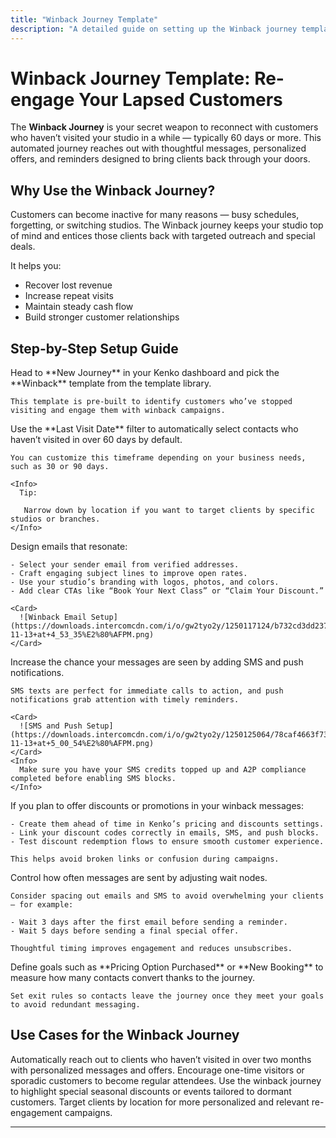 ```yaml
---
title: "Winback Journey Template"
description: "A detailed guide on setting up the Winback journey template in Kenko to bring back customers who haven’t visited recently."
---
```



# Winback Journey Template: Re-engage Your Lapsed Customers

The **Winback Journey** is your secret weapon to reconnect with customers who haven’t visited your studio in a while — typically 60 days or more. This automated journey reaches out with thoughtful messages, personalized offers, and reminders designed to bring clients back through your doors.

## Why Use the Winback Journey?

Customers can become inactive for many reasons — busy schedules, forgetting, or switching studios. The Winback journey keeps your studio top of mind and entices those clients back with targeted outreach and special deals.

It helps you:

- Recover lost revenue
- Increase repeat visits
- Maintain steady cash flow
- Build stronger customer relationships

## Step-by-Step Setup Guide

<AccordionGroup>
  <Accordion title="Select the Winback Template">
    Head to **New Journey** in your Kenko dashboard and pick the **Winback** template from the template library.

    This template is pre-built to identify customers who’ve stopped visiting and engage them with winback campaigns.
  </Accordion>
  <Accordion title="Define Entry Rule — Last Visit More Than X Days Ago">
    Use the **Last Visit Date** filter to automatically select contacts who haven’t visited in over 60 days by default.

    You can customize this timeframe depending on your business needs, such as 30 or 90 days.

    <Info>
      Tip:

       Narrow down by location if you want to target clients by specific studios or branches.
    </Info>
  </Accordion>
  <Accordion title="Customize Email Messaging">
    Design emails that resonate:

    - Select your sender email from verified addresses.
    - Craft engaging subject lines to improve open rates.
    - Use your studio’s branding with logos, photos, and colors.
    - Add clear CTAs like “Book Your Next Class” or “Claim Your Discount.”

    <Card>
      ![Winback Email Setup](https://downloads.intercomcdn.com/i/o/gw2tyo2y/1250117124/b732cd3dd237350bb5b972e99708/Screenshot+2024-11-13+at+4_53_35%E2%80%AFPM.png)
    </Card>
  </Accordion>
  <Accordion title="Add SMS and Push Notification Blocks">
    Increase the chance your messages are seen by adding SMS and push notifications.

    SMS texts are perfect for immediate calls to action, and push notifications grab attention with timely reminders.

    <Card>
      ![SMS and Push Setup](https://downloads.intercomcdn.com/i/o/gw2tyo2y/1250125064/78caf4663f731ab33608cd513280/Screenshot+2024-11-13+at+5_00_54%E2%80%AFPM.png)
    </Card>
    <Info>
      Make sure you have your SMS credits topped up and A2P compliance completed before enabling SMS blocks.
    </Info>
  </Accordion>
  <Accordion title="Prepare Discounts and Offers">
    If you plan to offer discounts or promotions in your winback messages:

    - Create them ahead of time in Kenko’s pricing and discounts settings.
    - Link your discount codes correctly in emails, SMS, and push blocks.
    - Test discount redemption flows to ensure smooth customer experience.

    This helps avoid broken links or confusion during campaigns.
  </Accordion>
  <Accordion title="Set Wait Times and Message Cadence">
    Control how often messages are sent by adjusting wait nodes.

    Consider spacing out emails and SMS to avoid overwhelming your clients — for example:

    - Wait 3 days after the first email before sending a reminder.
    - Wait 5 days before sending a final special offer.

    Thoughtful timing improves engagement and reduces unsubscribes.
  </Accordion>
  <Accordion title="Track Goals and Exits">
    Define goals such as **Pricing Option Purchased** or **New Booking** to measure how many contacts convert thanks to the journey.

    Set exit rules so contacts leave the journey once they meet your goals to avoid redundant messaging.
  </Accordion>
</AccordionGroup>

## Use Cases for the Winback Journey

<CardGroup cols={2}>
  <Card title="Re-engage Inactive Clients" icon="arrow-down-9-1">
    Automatically reach out to clients who haven’t visited in over two months with personalized messages and offers.
  </Card>
  <Card title="Boost Repeat Bookings" icon="calendar-check">
    Encourage one-time visitors or sporadic customers to become regular attendees.
  </Card>
  <Card title="Promote Seasonal Offers" icon="gift">
    Use the winback journey to highlight special seasonal discounts or events tailored to dormant customers.
  </Card>
  <Card title="Grow Multi-Location Engagement" icon="map-location-dot">
    Target clients by location for more personalized and relevant re-engagement campaigns.
  </Card>
</CardGroup>

---